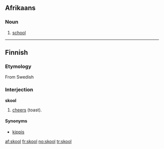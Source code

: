==Afrikaans==

===Noun===
{{infl|af|noun|plural|skole}}

# [[school]]

----

==Finnish==

===Etymology===
From Swedish {{term|skål}}

===Interjection===
'''skool'''

# [[cheers]] (toast).

====Synonyms====
* [[kippis]]

[[af:skool]]
[[fr:skool]]
[[no:skool]]
[[tr:skool]]